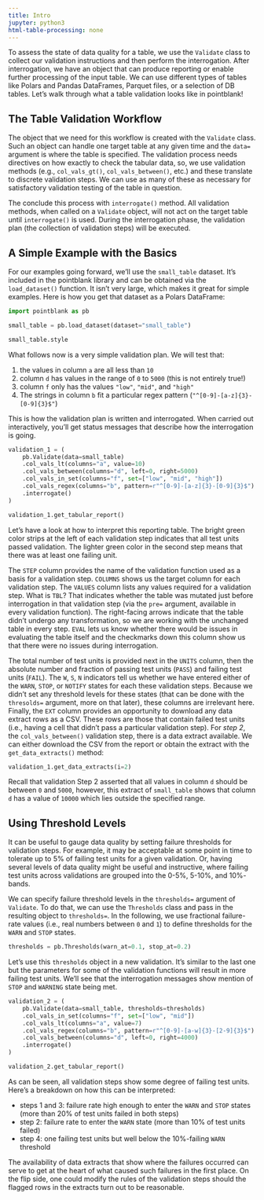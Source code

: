 ```yaml
---
title: Intro
jupyter: python3
html-table-processing: none
---
```


To assess the state of data quality for a table, we use the `Validate` class to collect our validation instructions and then perform the interrogation. After interrogation, we have an object that can produce reporting or enable further processing of the input table. We can use different types of tables like Polars and Pandas DataFrames, Parquet files, or a selection of DB tables. Let's walk through what a table validation looks like in pointblank!

## The Table Validation Workflow

The object that we need for this workflow is created with the `Validate` class. Such an object can handle one target table at any given time and the `data=` argument is where the table is specified. The validation process needs directives on how exactly to check the tabular data, so, we use validation methods (e.g., `col_vals_gt()`, `col_vals_between()`, etc.) and these translate to discrete validation steps. We can use as many of these as necessary for satisfactory validation testing of the table in question.

The conclude this process with `interrogate()` method. All validation methods, when called on a `Validate` object, will not act on the target table until `interrogate()` is used. During the interrogation phase, the validation plan (the collection of validation steps) will be executed.

## A Simple Example with the Basics

For our examples going forward, we'll use the `small_table` dataset. It's included in the pointblank library and can be obtained via the `load_dataset()` function. It isn't very large, which makes it great for simple examples. Here is how you get that dataset as a Polars DataFrame:

```python
import pointblank as pb

small_table = pb.load_dataset(dataset="small_table")

small_table.style
```

What follows now is a very simple validation plan. We will test that:

1. the values in column `a` are all less than `10`
2. column `d` has values in the range of `0` to `5000` (this is not entirely true!)
3. column `f` only has the values `"low"`, `"mid"`, and `"high"`
4. The strings in column `b` fit a particular regex pattern (`"^[0-9]-[a-z]{3}-[0-9]{3}$"`)

This is how the validation plan is written and interrogated. When carried out interactively, you'll get status messages that describe how the interrogation is going.

```python
validation_1 = (
    pb.Validate(data=small_table)
    .col_vals_lt(columns="a", value=10)
    .col_vals_between(columns="d", left=0, right=5000)
    .col_vals_in_set(columns="f", set=["low", "mid", "high"])
    .col_vals_regex(columns="b", pattern=r"^[0-9]-[a-z]{3}-[0-9]{3}$")
    .interrogate()
)

validation_1.get_tabular_report()
```

Let's have a look at how to interpret this reporting table. The bright green color strips at the left of each validation step indicates that all test units passed validation. The lighter green color in the second step means that there was at least one failing unit.

The `STEP` column provides the name of the validation function used as a basis for a validation step. `COLUMNS` shows us the target column for each validation step. The `VALUES` column lists any values required for a validation step. What is `TBL`? That indicates whether the table was mutated just before interrogation in that validation step (via the `pre=` argument, available in every validation function). The right-facing arrows indicate that the table didn't undergo any transformation, so we are working with the unchanged table in every step. `EVAL` lets us know whether there would be issues in evaluating the table itself and the checkmarks down this column show us that there were no issues during interrogation.

The total number of test units is provided next in the `UNITS` column, then the absolute number and fraction of passing test units (`PASS`) and failing test units (`FAIL`). The `W`, `S`, `N` indicators tell us whether we have entered either of the `WARN`, `STOP`, or `NOTIFY` states for each these validation steps. Because we didn't set any threshold levels for these states (that can be done with the `thresolds=` argument, more on that later), these columns are irrelevant here. Finally, the `EXT` column provides an opportunity to download any data extract rows as a CSV. These rows are those that contain failed test units (i.e., having a cell that didn't pass a particular validation step). For *step 2*, the `col_vals_between()` validation step, there is a data extract available. We can either download the CSV from the report or obtain the extract with the `get_data_extracts()` method:

```python
validation_1.get_data_extracts(i=2)
```

Recall that validation Step 2 asserted that all values in column `d` should be between `0` and `5000`, however, this extract of `small_table` shows that column `d` has a value of `10000` which lies outside the specified range.

## Using Threshold Levels

It can be useful to gauge data quality by setting failure thresholds for validation steps. For example, it may be acceptable at some point in time to tolerate up to 5% of failing test units for a given validation. Or, having several levels of data quality might be useful and instructive, where failing test units across validations are grouped into the 0-5%, 5-10%, and 10%- bands.

We can specify failure threshold levels in the `thresholds=` argument of `Validate`. To do that, we can use the `Thresholds` class and pass in the resulting object to `thresholds=`. In the following, we use fractional failure-rate values (i.e., real numbers between `0` and `1`) to define thresholds for the `WARN` and `STOP` states.

```python
thresholds = pb.Thresholds(warn_at=0.1, stop_at=0.2)
```

Let's use this `thresholds` object in a new validation. It's similar to the last one but the parameters for some of the validation functions will result in more failing test units. We'll see that the interrogation messages show mention of `STOP` and `WARNING` state being met.

```python
validation_2 = (
    pb.Validate(data=small_table, thresholds=thresholds)
    .col_vals_in_set(columns="f", set=["low", "mid"])
    .col_vals_lt(columns="a", value=7)
    .col_vals_regex(columns="b", pattern=r"^[0-9]-[a-w]{3}-[2-9]{3}$")
    .col_vals_between(columns="d", left=0, right=4000)
    .interrogate()
)

validation_2.get_tabular_report()
```

As can be seen, all validation steps show some degree of failing test units. Here's a breakdown on how this can be interpreted:

- steps 1 and 3: failure rate high enough to enter the `WARN` and `STOP` states (more than 20% of test units failed in both steps)
- step 2: failure rate to enter the `WARN` state (more than 10% of test units failed)
- step 4: one failing test units but well below the 10%-failing `WARN` threshold

The availability of data extracts that show where the failures occurred can serve to get at the heart of what caused such failures in the first place. On the flip side, one could modify the rules of the validation steps should the flagged rows in the extracts turn out to be reasonable.
